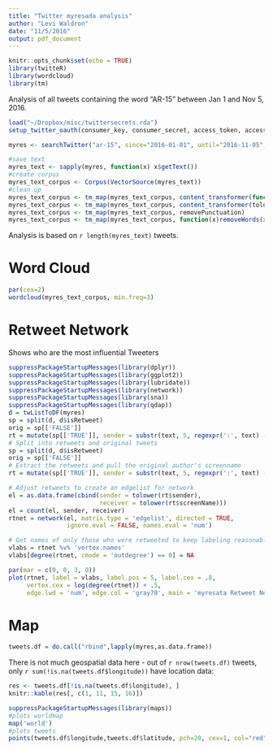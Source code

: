```yaml
---
title: "Twitter myresada analysis"
author: "Levi Waldron"
date: "11/5/2016"
output: pdf_document
---
```


```r
knitr::opts_chunk$set(echo = TRUE)
library(twitteR)
library(wordcloud)
library(tm)
```
Analysis of all tweets containing the word "AR-15" between Jan 1 and Nov 5, 2016.

```r
load("~/Dropbox/misc/twittersecrets.rda")
setup_twitter_oauth(consumer_key, consumer_secret, access_token, access_secret)
```

```r
myres <- searchTwitter("ar-15", since="2016-01-01", until="2016-11-05", n=1000)
```


```r
#save text
myres_text <- sapply(myres, function(x) x$getText())
#create corpus
myres_text_corpus <- Corpus(VectorSource(myres_text))
#clean up
myres_text_corpus <- tm_map(myres_text_corpus, content_transformer(function(x) iconv(x, to='ASCII', sub='byte')))
myres_text_corpus <- tm_map(myres_text_corpus, content_transformer(tolower)) 
myres_text_corpus <- tm_map(myres_text_corpus, removePunctuation)
myres_text_corpus <- tm_map(myres_text_corpus, function(x)removeWords(x,stopwords()))
```

Analysis is based on `r length(myres_text)` tweets.

# Word Cloud

```r
par(cex=2)
wordcloud(myres_text_corpus, min.freq=3)
```

# Retweet Network

Shows who are the most influential Tweeters

```r
suppressPackageStartupMessages(library(dplyr))
suppressPackageStartupMessages(library(ggplot2))
suppressPackageStartupMessages(library(lubridate))
suppressPackageStartupMessages(library(network))
suppressPackageStartupMessages(library(sna))
suppressPackageStartupMessages(library(qdap))
d = twListToDF(myres)
sp = split(d, d$isRetweet)
orig = sp[['FALSE']]
rt = mutate(sp[['TRUE']], sender = substr(text, 5, regexpr(':', text) - 1))
# Split into retweets and original tweets
sp = split(d, d$isRetweet)
orig = sp[['FALSE']]
# Extract the retweets and pull the original author's screenname
rt = mutate(sp[['TRUE']], sender = substr(text, 5, regexpr(':', text) - 1))
```

```r
# Adjust retweets to create an edgelist for network
el = as.data.frame(cbind(sender = tolower(rt$sender), 
                         receiver = tolower(rt$screenName)))
el = count(el, sender, receiver) 
rtnet = network(el, matrix.type = 'edgelist', directed = TRUE, 
                ignore.eval = FALSE, names.eval = 'num')

# Get names of only those who were retweeted to keep labeling reasonable
vlabs = rtnet %v% 'vertex.names'
vlabs[degree(rtnet, cmode = 'outdegree') == 0] = NA

par(mar = c(0, 0, 3, 0))
plot(rtnet, label = vlabs, label.pos = 5, label.cex = .8, 
     vertex.cex = log(degree(rtnet)) + .5, 
     edge.lwd = 'num', edge.col = 'gray70', main = 'myresata Retweet Network')
```

# Map

```r
tweets.df = do.call("rbind",lapply(myres,as.data.frame))
```

There is not much geospatial data here - out of `r nrow(tweets.df)` tweets, only `r sum(!is.na(tweets.df$longitude))` have location data:

```r
res <- tweets.df[!is.na(tweets.df$longitude), ]
knitr::kable(res[, c(1, 11, 15, 16)])
```

```r
suppressPackageStartupMessages(library(maps))
#plots worldmap
map('world')
#plots tweets
points(tweets.df$longitude,tweets.df$latitude, pch=20, cex=1, col="red")
```

